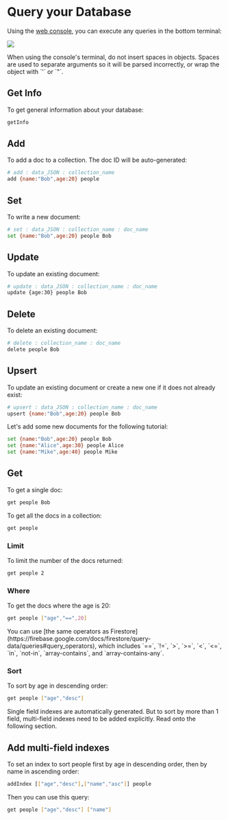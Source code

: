 
# Query your Database

Using the [web console](https://console.weavedb.dev/), you can execute any queries in the bottom terminal:

![](https://i.imgur.com/N0K8st0.png)

<Callout type="warning" emoji="⚠️">
When using the console's terminal, do not insert spaces in objects. Spaces are used to separate arguments so it will be parsed incorrectly, or wrap the object with `'` or `"`.
</Callout>

## Get Info

To get general information about your database:

```bash copy
getInfo
```

## Add

To add a doc to a collection. The doc ID will be auto-generated:

```bash copy
# add : data_JSON : collection_name
add {name:"Bob",age:20} people
```

## Set

To write a new document: 

```bash copy
# set : data_JSON : collection_name : doc_name
set {name:"Bob",age:20} people Bob
```

## Update

To update an existing document:

```bash copy
# update : data_JSON : collection_name : doc_name
update {age:30} people Bob
```

## Delete

To delete an existing document:

```bash copy
# delete : collection_name : doc_name
delete people Bob
```

## Upsert

To update an existing document or create a new one if it does not already exist:

```bash copy
# upsert : data_JSON : collection_name : doc_name
upsert {name:"Bob",age:20} people Bob
```

Let's add some new documents for the following tutorial:

```bash copy
set {name:"Bob",age:20} people Bob
set {name:"Alice",age:30} people Alice
set {name:"Mike",age:40} people Mike
```

## Get

To get a single doc:

```bash copy
get people Bob 
```

To get all the docs in a collection:

```bash copy
get people
```

### Limit

To limit the number of the docs returned:

```bash copy
get people 2
```

### Where

To get the docs where the age is 20:

```bash copy
get people ["age","==",20]
```

<Callout type="info" emoji="💡">
You can use [the same operators as Firestore](https://firebase.google.com/docs/firestore/query-data/queries#query_operators), which includes `==`, `!=`, `>`, `>=`, `<`, `<=`, `in`, `not-in`, `array-contains`, and `array-contains-any`.
</Callout>

### Sort

To sort by age in descending order:

```bash copy
get people ["age","desc"]
```

<Callout type="info" emoji="💡">
Single field indexes are automatically generated. But to sort by more than 1 field, multi-field indexes need to be added explicitly. Read onto the following section.
</Callout>

## Add multi-field indexes
To set an index to sort people first by age in descending order, then by name in ascending order:

```bash copy
addIndex [["age","desc"],["name","asc"]] people
```

Then you can use this query:


```bash copy
get people ["age","desc"] ["name"] 
```